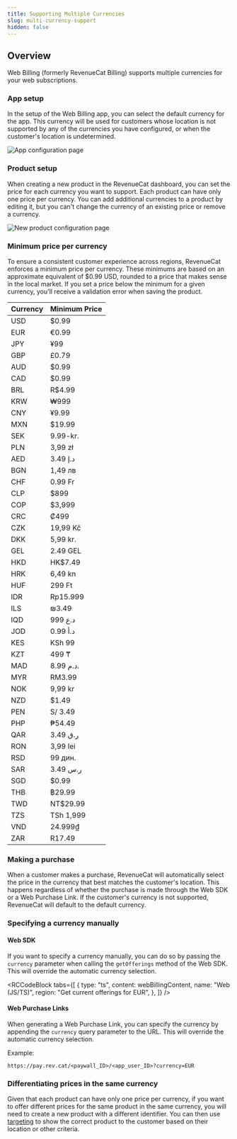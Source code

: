 ```yaml
---
title: Supporting Multiple Currencies
slug: multi-currency-support
hidden: false
---
```


## Overview

Web Billing (formerly RevenueCat Billing) supports multiple currencies for your web subscriptions.

### App setup

In the setup of the Web Billing app, you can select the default currency for the app. This currency will be used for customers whose location is not supported by any of the currencies you have configured, or when the customer's location is undetermined.

![App configuration page](/images/web-billing/new-web-billing-app-for-currency.png)

### Product setup

When creating a new product in the RevenueCat dashboard, you can set the price for each currency you want to support. Each product can have only one price per currency. You can add additional currencies to a product by editing it, but you can't change the currency of an existing price or remove a currency.

![New product configuration page](/images/web-billing/new-product-configuration.png)

### Minimum price per currency

To ensure a consistent customer experience across regions, RevenueCat enforces a minimum price per currency. These minimums are based on an approximate equivalent of $0.99 USD, rounded to a price that makes sense in the local market.
If you set a price below the minimum for a given currency, you'll receive a validation error when saving the product.

| Currency | Minimum Price |
| -------- | ------------- |
| USD      | $0.99         |
| EUR      | €0.99         |
| JPY      | ¥99           |
| GBP      | £0.79         |
| AUD      | $0.99         |
| CAD      | $0.99         |
| BRL      | R$4.99        |
| KRW      | ₩999          |
| CNY      | ¥9.99         |
| MXN      | $19.99        |
| SEK      | 9.99-kr.      |
| PLN      | 3,99 zł       |
| AED      | 3.49 د.إ      |
| BGN      | 1,49 лв       |
| CHF      | 0.99 Fr       |
| CLP      | $899          |
| COP      | $3,999        |
| CRC      | ₡499          |
| CZK      | 19,99 Kč      |
| DKK      | 5,99 kr.      |
| GEL      | 2.49 GEL      |
| HKD      | HK$7.49       |
| HRK      | 6,49 kn       |
| HUF      | 299 Ft        |
| IDR      | Rp15.999      |
| ILS      | ₪3.49         |
| IQD      | 999 د.ع       |
| JOD      | 0.99 د.أ      |
| KES      | KSh 99        |
| KZT      | 499 ₸         |
| MAD      | 8.99 د.م.     |
| MYR      | RM3.99        |
| NOK      | 9,99 kr       |
| NZD      | $1.49         |
| PEN      | S/ 3.49       |
| PHP      | ₱54.49        |
| QAR      | 3.49 ر.ق      |
| RON      | 3,99 lei      |
| RSD      | 99 дин.       |
| SAR      | 3.49 ر.س      |
| SGD      | $0.99         |
| THB      | ฿29.99        |
| TWD      | NT$29.99      |
| TZS      | TSh 1,999     |
| VND      | 24.999₫       |
| ZAR      | R17.49        |

### Making a purchase

When a customer makes a purchase, RevenueCat will automatically select the price in the currency that best matches the customer's location. This happens regardless of whether the purchase is made through the Web SDK or a Web Purchase Link. If the customer's currency is not supported, RevenueCat will default to the default currency.

### Specifying a currency manually

#### Web SDK

If you want to specify a currency manually, you can do so by passing the `currency` parameter when calling the `getOfferings` method of the Web SDK. This will override the automatic currency selection.


<RCCodeBlock
  tabs={[
    {
      type: "ts",
      content: webBillingContent,
      name: "Web (JS/TS)",
      region: "Get current offerings for EUR",
    },
  ]}
/>

#### Web Purchase Links

When generating a Web Purchase Link, you can specify the currency by appending the `currency` query parameter to the URL. This will override the automatic currency selection.

Example:

```
https://pay.rev.cat/<paywall_ID>/<app_user_ID>?currency=EUR
```

### Differentiating prices in the same currency

Given that each product can have only one price per currency, if you want to offer different prices for the same product in the same currency, you will need to create a new product with a different identifier. You can then use [targeting](/tools/targeting) to show the correct product to the customer based on their location or other criteria.
